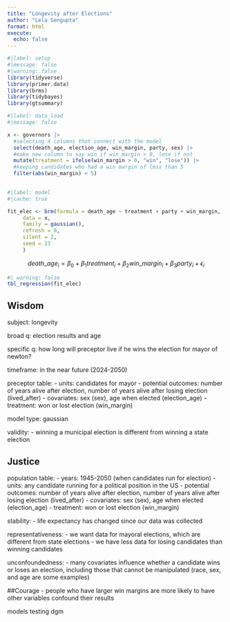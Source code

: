 ```yaml
---
title: "Longevity after Elections"
author: "Lela Sengupta"
format: html
execute:
  echo: false
---
```


```r
#|label: setup
#|message: false
#|warning: false
library(tidyverse)
library(primer.data)
library(brms)
library(tidybayes)
library(gtsummary)
```

```r
#|label: data_load
#|message: false

x <- governors |> 
  #selecting 4 columns that connect with the model
  select(death_age, election_age, win_margin, party, sex) |> 
  #make new column to say win if win margin > 0, lose if not
  mutate(treatment = ifelse(win_margin > 0, "win", "lose")) |> 
  #keeping candidates who had a win margin of less than 5
  filter(abs(win_margin) < 5) 
 

```

```r
#|label: model
#|cache: true

fit_elec <- brm(formula = death_age ~ treatment + party + win_margin,
     data = x,
     family = gaussian(),
     refresh = 0,
     silent = 2,
     seed = 23
     )
```

$$death\_age_{i} = \beta_{0} + \beta_{1} treatment_i + \beta_{2}win\_margin_i + \beta_{3}party_i + \epsilon_{i}$$

```r
#| warning: false
tbl_regression(fit_elec)
```



## Wisdom

subject: longevity

broad q: election results and age

specific q: how long will preceptor live if he wins the election for mayor of newton? 

timeframe: in the near future (2024-2050)

preceptor table:
- units: candidates for mayor
- potential outcomes: number of years alive after election,
number of years alive after losing election (lived_after)
- covariates: sex (sex), age when elected (election_age)
- treatment: won or lost election (win_margin)

model type: gaussian

validity:
- winning a municipal election is different from winning a state election

## Justice
population table:
- years: 1945-2050 (when candidates run for election)
- units: any candidate running for a political position in the US
- potential outcomes: number of years alive after election,
number of years alive after losing election (lived_after)
- covariates: sex (sex), age when elected (election_age)
- treatment: won or lost election (win_margin)

stability:
- life expectancy has changed since our data was collected

representativeness:
- we want data for mayoral elections, which are different from state elections
- we have less data for losing candidates than winning candidates

unconfoundedness:
- many covariates influence whether a candidate wins or loses an election, including those that cannot be manipulated (race, sex, and age are some examples) 

##Courage
- people who have larger win margins are more likely to have other variables confound their results

models
testing
dgm


